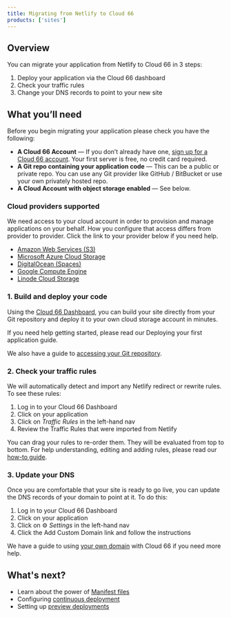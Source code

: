 ```yaml
---
title: Migrating from Netlify to Cloud 66
products: ['sites']
---
```


## Overview

You can migrate your application from Netlify to Cloud 66 in 3 steps:

1. Deploy your application via the Cloud 66 dashboard
2. Check your traffic rules
3. Change your DNS records to point to your new site

## What you’ll need

Before you begin migrating your application please check you have the following:

- **A Cloud 66 Account** — If you don’t already have one, [sign up for a Cloud 66 account](https://app.cloud66.com/users/sign_up). Your first server is free, no credit card required. 
- **A Git repo containing your application code** — This can be a public or private repo. You can use any Git provider like GitHub / BitBucket or use your own privately hosted repo.
- **A Cloud Account with object storage enabled** — See below.

### Cloud providers supported

We need access to your cloud account in order to provision and manage applications on your behalf. How you configure that access differs from provider to provider. Click the link to your provider below if you need help.

- [Amazon Web Services (S3)](/docs/build-and-config/adding-a-cloud-provider)
- [Microsoft Azure Cloud Storage](/docs/build-and-config/adding-a-cloud-provider)
- [DigitalOcean (Spaces)](/docs/build-and-config/adding-a-cloud-provider)
- [Google Compute Engine](/docs/build-and-config/adding-a-cloud-provider)
- [Linode Cloud Storage](/docs/build-and-config/adding-a-cloud-provider)

### 1. Build and deploy your code

Using the [Cloud 66 Dashboard](https://app.cloud66.com/dashboard), you can build your site directly from your Git repository and deploy it to your own cloud storage account in minutes.

If you need help getting started, please read our Deploying your first application guide.

We also have a guide to [accessing your Git repository](/docs/cloud-66-101/access-your-code).

### 2. Check your traffic rules

We will automatically detect and import any Netlify redirect or rewrite rules. To see these rules:

1. Log in to your Cloud 66 Dashboard
2. Click on your application
3. Click on *Traffic Rules* in the left-hand nav 
4. Review the Traffic Rules that were imported from Netlify

You can drag your rules to re-order them. They will be evaluated from top to bottom. For help understanding, editing and adding rules, please read our [how-to guide](/docs/networking/using-traffic-rules-to-route-traffic). 

### 3. Update your DNS

Once you are comfortable that your site is ready to go live, you can update the DNS records of your domain to point at it. To do this:

1. Log in to your Cloud 66 Dashboard
2. Click on your application
3. Click on ⚙️ *Settings* in the left-hand nav 
4. Click the Add Custom Domain link and follow the instructions

We have a guide to using [your own domain](/docs/networking/configure-dns) with Cloud 66 if you need more help.

## What's next?

- Learn about the power of [Manifest files](/docs/manifest/building-a-manifest-file#manifest-tutorial)
- Configuring [continuous deployment](/docs/deployment/continuous-deployment)
- Setting up [preview deployments](/docs/deployment/preview-deployments)